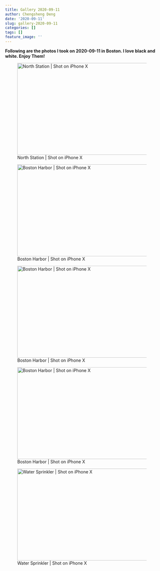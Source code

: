```yaml
---
title: Gallery 2020-09-11
author: Chengsheng Deng
date: '2020-09-11'
slug: gallery-2020-09-11
categories: []
tags: []
feature_image: ''
--- 
```


**Following are the photos I took on 2020-09-11 in Boston. I love black and white. Enjoy Them!** 

![North Station | Shot on iPhone X ](/post/2020-09-11-gallery-2020-09-11_files/IMG_2550.jpeg){width=500px height=300px} 

![Boston Harbor | Shot on iPhone X ](/post/2020-09-11-gallery-2020-09-11_files/IMG_2570.jpeg){width=500px height=300px} 

![Boston Harbor | Shot on iPhone X ](/post/2020-09-11-gallery-2020-09-11_files/IMG_2593.jpeg){width=500px height=300px} 

![Boston Harbor | Shot on iPhone X ](/post/2020-09-11-gallery-2020-09-11_files/IMG_2568.jpeg){width=500px height=300px} 

![Water Sprinkler | Shot on iPhone X ](/post/2020-09-11-gallery-2020-09-11_files/IMG_2604.jpeg){width=500px height=300px}


